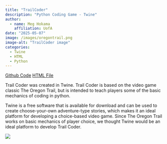 ```yaml
---
title: "TrailCoder"
description: "Python Coding Game - Twine"
author: 
  - name: Meg Hokama
    affiliation: UofA
date: "2025-05-07"
image: /images/oregontrail.png
image-alt: "TrailCoder image"
categories:
  - Twine
  - HTML
  - Python
---
```


[ <a href="https://github.com/meganhokama/trail-coder" class="btn" role="button">Github Code</a> <a href="https://github.com/meganhokama/trail-coder/blob/main/Trail_Coder_Final.html" class="btn" role="button">HTML File</a> ]{.listing-btn-group}

Trail Coder was created in Twine. Trail Coder is based on the video game classic The Oregon Trail, but is intended to teach players some of the basic mechanics of coding in python.

Twine is a free software that is available for download and can be used to create choose-your-own adventure-type stories, which makes it an ideal platform for developing a choice-based video game. Since The Oregon Trail works on basic mechanics of player choice, we thought Twine would be an ideal platform to develop Trail Coder.

![](/images/oregontrail.png){fig-align="center"}
